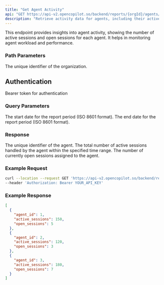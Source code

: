 ```yaml
---
title: "Get Agent Activity"
api: "GET https://api-v2.opencopilot.so/backend/reports/{orgId}/agents/activity"
description: "Retrieve activity data for agents, including their active and open sessions within a specified time range."
---
```


This endpoint provides insights into agent activity, showing the number of active sessions and open sessions for each agent. It helps in monitoring agent workload and performance.

### Path Parameters

<ParamField path="orgId" type="string" required>
  The unique identifier of the organization.
</ParamField>

## Authentication

<ParamField header="Authorization" type="string" required>
  Bearer token for authentication
</ParamField>

### Query Parameters

<ParamField query="startDate" type="string" format="date-time" optional>
  The start date for the report period (ISO 8601 format).
</ParamField>

<ParamField query="endDate" type="string" format="date-time" optional>
  The end date for the report period (ISO 8601 format).
</ParamField>

### Response

<ResponseField name="agent_id" type="number">
  The unique identifier of the agent.
</ResponseField>

<ResponseField name="active_sessions" type="number">
  The total number of active sessions handled by the agent within the specified time range.
</ResponseField>

<ResponseField name="open_sessions" type="number">
  The number of currently open sessions assigned to the agent.
</ResponseField>

### Example Request

```bash
curl --location --request GET 'https://api-v2.opencopilot.so/backend/reports/agents/activity?startDate=2023-01-01T00:00:00Z&endDate=2023-12-31T23:59:59Z' \
--header 'Authorization: Bearer YOUR_API_KEY'
```

### Example Response

```json
[
  {
    "agent_id": 1,
    "active_sessions": 150,
    "open_sessions": 5
  },
  {
    "agent_id": 2,
    "active_sessions": 120,
    "open_sessions": 3
  },
  {
    "agent_id": 3,
    "active_sessions": 180,
    "open_sessions": 7
  }
]
```